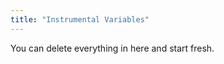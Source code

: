 ```yaml
---
title: "Instrumental Variables"
---
```


::: callout-note
You can delete everything in here and start fresh.
:::